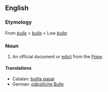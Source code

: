 ==English==

===Etymology===
From {{etyl|enm}} ''[[bulle]]'' < {{etyl|fro}} ''[[bulle]]'' < Low {{etyl|la}} ''[[bulla]]''

===Noun===
{{en-noun}}

# An official document or [[edict]] from the [[Pope]].

====Translations====
* Catalan: [[butlla papal]]
* German: [[päbstliche Bulle]] {{f}}